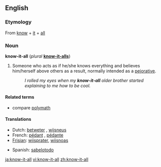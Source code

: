 ==English==

===Etymology===
From [[know]] + [[it]] + [[all]]

===Noun===
'''know-it-all''' (''plural'' '''[[know-it-alls]]''')

# Someone who acts as if he/she knows everything and believes him/herself above others as a result, normally intended as a [[pejorative]].
#: ''I rolled my eyes when my '''know-it-all''' older brother started explaining to me how to be cool.''

====Related terms====
*compare [[polymath]]

====Translations====
{{top}}
*Dutch: [[betweter]] {{m}}, [[wijsneus]] {{m}}
*French: [[pédant]] {{m}}, [[pédante]] {{f}}
*[[Frisian]]: [[wiisprater]], [[wiisnoas]]
{{mid}}
*Spanish: [[sabelotodo]]
{{bottom}}

[[ja:know-it-all]]
[[vi:know-it-all]]
[[zh:know-it-all]]